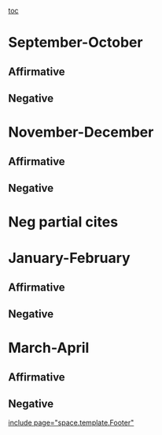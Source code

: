 [[toc]]
=September-October= 
==Affirmative== 
==Negative== 

=November-December= 
==Affirmative== 
<span style="font-family: Calibri,sans-serif;">
</span>
















==Negative== 
=<span style="text-decoration: none;">Neg partial cites</span>= 





= = 




= = 


=January-February= 
==Affirmative== 
==Negative== 

=March-April= 
==Affirmative== 
==Negative== 

[[include page="space.template.Footer"]]